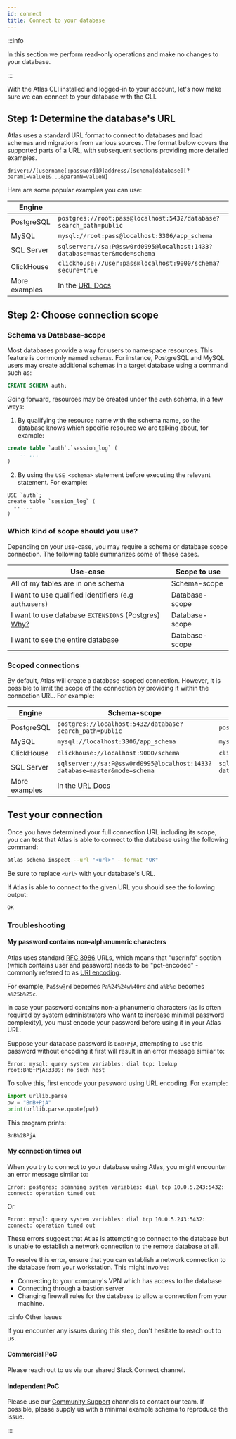 ```yaml
---
id: connect
title: Connect to your database
---
```


:::info

In this section we perform read-only operations and make no changes to your database.

:::

With the Atlas CLI installed and logged-in to your account, let's now make sure we can connect to your database
with the CLI.

## Step 1: Determine the database's URL

Atlas uses a standard URL format to connect to databases and load schemas and migrations from various sources. The format
below covers the supported parts of a URL, with subsequent sections providing more detailed examples.

```
driver://[username[:password]@]address/[schema|database][?param1=value1&...&paramN=valueN]
```

Here are some popular examples you can use:

| Engine        |                                                                          |
|---------------|--------------------------------------------------------------------------|
| PostgreSQL    | `postgres://root:pass@localhost:5432/database?search_path=public`        |
| MySQL         | `mysql://root:pass@localhost:3306/app_schema`                            |
| SQL Server    | `sqlserver://sa:P@ssw0rd0995@localhost:1433?database=master&mode=schema` |
| ClickHouse    | `clickhouse://user:pass@localhost:9000/schema?secure=true`               |
| More examples | In the [URL Docs](/concepts/url)                                                   |

## Step 2: Choose connection scope

### Schema vs Database-scope

Most databases provide a way for users to namespace resources.  This feature is commonly named `schemas`.
For instance, PostgreSQL and MySQL users may create additional schemas in a target database using a command such as:

```sql
CREATE SCHEMA auth;
```

Going forward, resources may be created under the `auth` schema, in a few ways:

1. By qualifying the resource name with the schema name, so the database knows which specific
  resource we are talking about, for example:
  ```sql
  create table `auth`.`session_log` (
      -- ...
  )
  ```
2. By using the `USE <schema>` statement before executing the relevant statement. For example:
  ```
  USE `auth`;
  create table `session_log` (
    -- ...
  )
  ```

### Which kind of scope should you use?

Depending on your use-case, you may require a schema or database scope connection. The following table summarizes
some of these cases.

| Use-case                                                 | Scope to use   |
|----------------------------------------------------------|----------------|
| All of my tables are in one schema                       | Schema-scope   |
| I want to use qualified identifiers (e.g `auth`.`users`) | Database-scope |
| I want to use database `EXTENSIONS` (Postgres) [Why?](/atlas-schema/hcl#extension)          | Database-scope |
| I want to see the entire database                        | Database-scope |

### Scoped connections

By default, Atlas will create a database-scoped connection.  However, it is possible to limit the scope of
the connection by providing it within the connection URL. For example:

  | Engine        | Schema-scope                                          | Database-scope              |
  |---------------|-------------------------------------------------------|-----------------------------|
  | PostgreSQL    | `postgres://localhost:5432/database?search_path=public` | `postgres://:5432/database`   |
  | MySQL         | `mysql://localhost:3306/app_schema`                     | `mysql://localhost:3306/`     |
  | ClickHouse    | `clickhouse://localhost:9000/schema`                    | `clickhouse://localhost:9000` |
  | SQL Server    | `sqlserver://sa:P@ssw0rd0995@localhost:1433?database=master&mode=schema` | `sqlserver://sa:P@ssw0rd0995@localhost:1433?database=master&mode=database` |
  | More examples | In the [URL Docs](/concepts/url)                          |                             |

## Test your connection

Once you have determined your full connection URL including its scope, you can test that Atlas is able to
connect to the database using the following command:

```bash
atlas schema inspect --url "<url>" --format "OK"
```

Be sure to replace `<url>` with your database's URL.

If Atlas is able to connect to the given URL you should see the following output:

```
OK
```

### Troubleshooting

#### My password contains non-alphanumeric characters

Atlas uses standard [RFC 3986](https://datatracker.ietf.org/doc/html/rfc3986) URLs, which means
that "userinfo" section (which contains user and password) needs to be "pct-encoded" - commonly referred to
as [URI encoding](https://developer.mozilla.org/en-US/docs/Web/JavaScript/Reference/Global_Objects/encodeURIComponent).

For example, `Pa$$w@rd` becomes `Pa%24%24w%40rd` and `a%b%c` becomes `a%25b%25c`.

In case your password contains non-alphanumeric characters (as is often required by system administrators who want to
increase minimal password complexity), you must encode your password before using it in your Atlas URL.

Suppose your database password is `BnB+PjA`, attempting to use this password without encoding it first will result in
an error message similar to:

```
Error: mysql: query system variables: dial tcp: lookup root:BnB+PjA:3309: no such host
```

To solve this, first encode your password using URL encoding. For example:

```python
import urllib.parse
pw = "BnB+PjA"
print(urllib.parse.quote(pw))
```
This program prints:
```
BnB%2BPjA
```

#### My connection times out

When you try to connect to your database using Atlas, you might encounter an error message similar to:

```
Error: postgres: scanning system variables: dial tcp 10.0.5.243:5432: connect: operation timed out
```

Or

```
Error: mysql: query system variables: dial tcp 10.0.5.243:5432: connect: operation timed out
```

These errors suggest that Atlas is attempting to connect to the database but is unable to establish
a network connection to the remote database at all.

To resolve this error, ensure that you can establish a network connection to the database from your
workstation. This might involve:

* Connecting to your company's VPN which has access to the database
* Connecting through a bastion server
* Changing firewall rules for the database to allow a connection from your machine.

:::info Other Issues

If you encounter any issues during this step, don't hesitate to reach out to us.

#### Commercial PoC

Please reach out to us via our shared Slack Connect channel.

#### Independent PoC

Please use our [Community Support](/support) channels to contact our team. If possible,
please supply us with a minimal example schema to reproduce the issue.

:::